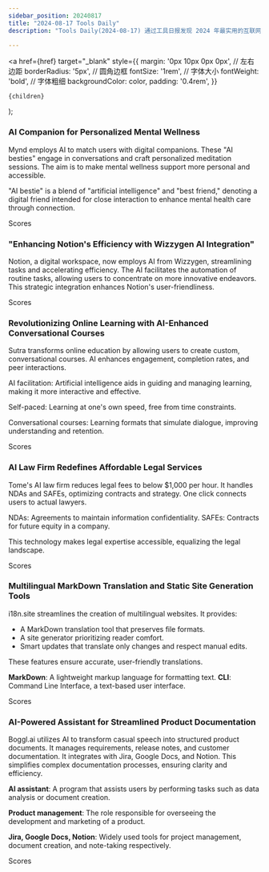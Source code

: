 ```yaml
---
sidebar_position: 20240817
title: "2024-08-17 Tools Daily"
description: "Tools Daily(2024-08-17) 通过工具日报发现 2024 年最实用的互联网软件、AI工具和产品！"

---
```



  <a
    href={href}
    target="_blank"
    style={{
      margin: '0px 10px 0px 0px', // 左右边距
      borderRadius: '5px', // 圆角边框
      fontSize: '1rem', // 字体大小
      fontWeight: 'bold', // 字体粗细
      backgroundColor: color,
      padding: '0.4rem',
    }}
  >
    {children}
  </a>
);

### AI Companion for Personalized Mental Wellness

Mynd employs AI to match users with digital companions. These "AI besties" engage in conversations and craft personalized meditation sessions. The aim is to make mental wellness support more personal and accessible.

"AI bestie" is a blend of "artificial intelligence" and "best friend," denoting a digital friend intended for close interaction to enhance mental health care through connection.

<Link href="/news/2024/08/17/AI-Companion-for-Personalized-Mental-Wellness" color="#B0C4DE">Scores</Link>

### "Enhancing Notion's Efficiency with Wizzygen AI Integration"

Notion, a digital workspace, now employs AI from Wizzygen, streamlining tasks and accelerating efficiency. The AI facilitates the automation of routine tasks, allowing users to concentrate on more innovative endeavors. This strategic integration enhances Notion's user-friendliness.

<Link href="/news/2024/08/17/Enhancing-Notions-Efficiency-with-Wizzygen-AI-Integration" color="#B0C4DE">Scores</Link>

### Revolutionizing Online Learning with AI-Enhanced Conversational Courses

Sutra transforms online education by allowing users to create custom, conversational courses. AI enhances engagement, completion rates, and peer interactions.

AI facilitation: Artificial intelligence aids in guiding and managing learning, making it more interactive and effective.

Self-paced: Learning at one's own speed, free from time constraints.

Conversational courses: Learning formats that simulate dialogue, improving understanding and retention.

<Link href="/news/2024/08/17/Revolutionizing-Online-Learning-with-AIEnhanced-Conversation" color="#B0C4DE">Scores</Link>

### AI Law Firm Redefines Affordable Legal Services

Tome's AI law firm reduces legal fees to below $1,000 per hour. It handles NDAs and SAFEs, optimizing contracts and strategy. One click connects users to actual lawyers.

NDAs: Agreements to maintain information confidentiality.
SAFEs: Contracts for future equity in a company.

This technology makes legal expertise accessible, equalizing the legal landscape.

<Link href="/news/2024/08/17/AI-Law-Firm-Redefines-Affordable-Legal-Services" color="#B0C4DE">Scores</Link>

### Multilingual MarkDown Translation and Static Site Generation Tools

i18n.site streamlines the creation of multilingual websites. It provides:

- A MarkDown translation tool that preserves file formats.
- A site generator prioritizing reader comfort.
- Smart updates that translate only changes and respect manual edits.

These features ensure accurate, user-friendly translations.

**MarkDown**: A lightweight markup language for formatting text.
**CLI**: Command Line Interface, a text-based user interface.

<Link href="/news/2024/08/17/Multilingual-MarkDown-Translation-and-Static-Site-Generation" color="#B0C4DE">Scores</Link>

### AI-Powered Assistant for Streamlined Product Documentation

Boggl.ai utilizes AI to transform casual speech into structured product documents. It manages requirements, release notes, and customer documentation. It integrates with Jira, Google Docs, and Notion. This simplifies complex documentation processes, ensuring clarity and efficiency.

**AI assistant**: A program that assists users by performing tasks such as data analysis or document creation.

**Product management**: The role responsible for overseeing the development and marketing of a product.

**Jira, Google Docs, Notion**: Widely used tools for project management, document creation, and note-taking respectively.

<Link href="/news/2024/08/17/AIPowered-Assistant-for-Streamlined-Product-Documentation" color="#B0C4DE">Scores</Link>

